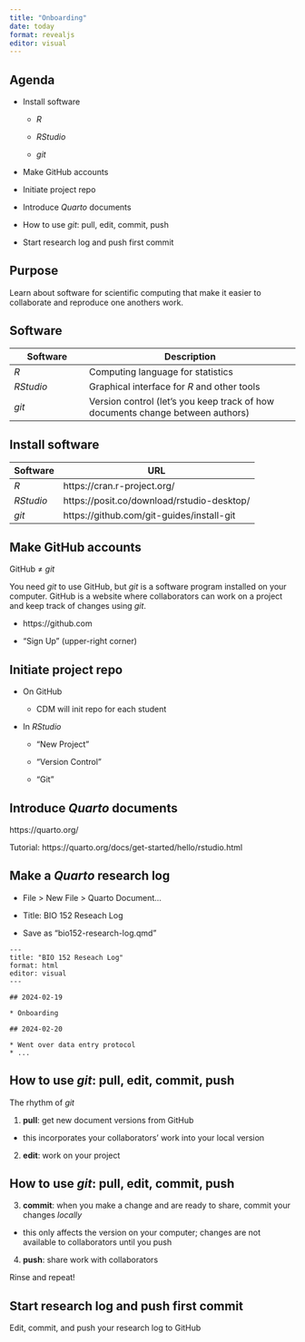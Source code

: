 ```yaml
---
title: "Onboarding"
date: today
format: revealjs
editor: visual
---
```


## Agenda

-   Install software

    -   *R*

    -   *RStudio*

    -   *git*

-   Make GitHub accounts

-   Initiate project repo

-   Introduce *Quarto* documents

-   How to use *git*: pull, edit, commit, push

-   Start research log and push first commit

## Purpose

Learn about software for scientific computing that make it easier to collaborate and reproduce one anothers work.

## Software

| Software  | Description                                                                    |
|-------------------|-----------------------------------------------------|
| *R*       | Computing language for statistics                                              |
| *RStudio* | Graphical interface for *R* and other tools                                    |
| *git*     | Version control (let's you keep track of how documents change between authors) |

## Install software

| Software  | URL                                        |
|-----------|--------------------------------------------|
| *R*       | https://cran.r-project.org/                |
| *RStudio* | https://posit.co/download/rstudio-desktop/ |
| *git*     | https://github.com/git-guides/install-git  |

## Make GitHub accounts

GitHub $\ne$ *git*

You need *git* to use GitHub, but *git* is a software program installed on your computer. GitHub is a website where collaborators can work on a project and keep track of changes using *git*.

-   https://github.com

-   "Sign Up" (upper-right corner)

## Initiate project repo

-   On GitHub

    -   CDM will init repo for each student

-   In *RStudio*

    -   "New Project"

    -   "Version Control"

    -   "Git"

## Introduce *Quarto* documents

https://quarto.org/

Tutorial: https://quarto.org/docs/get-started/hello/rstudio.html

## Make a *Quarto* research log

-   File \> New File \> Quarto Document...

-   Title: BIO 152 Reseach Log

-   Save as "bio152-research-log.qmd"

``` nocode
---
title: "BIO 152 Reseach Log"
format: html
editor: visual
---

## 2024-02-19

* Onboarding

## 2024-02-20

* Went over data entry protocol
* ...
```

## How to use *git*: pull, edit, commit, push

The rhythm of *git*

1. **pull**: get new document versions from GitHub
  + this incorporates your collaborators' work into your local version
2. **edit**: work on your project

## How to use *git*: pull, edit, commit, push

3. **commit**: when you make a change and are ready to share, commit your changes *locally*
  + this only affects the version on your computer; changes are not available to collaborators until you push
4. **push**: share work with collaborators

Rinse and repeat!

## Start research log and push first commit

Edit, commit, and push your research log to GitHub
